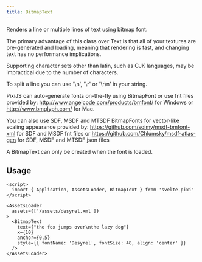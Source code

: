 ```yaml
---
title: BitmapText
---
```


Renders a line or multiple lines of text using bitmap font.

The primary advantage of this class over Text is that all of your textures are pre-generated and loading, meaning that rendering is fast, and changing text has no performance implications.

Supporting character sets other than latin, such as CJK languages, may be impractical due to the number of characters.

To split a line you can use '\n', '\r' or '\r\n' in your string.

PixiJS can auto-generate fonts on-the-fly using BitmapFont or use fnt files provided by: http://www.angelcode.com/products/bmfont/ for Windows or http://www.bmglyph.com/ for Mac.

You can also use SDF, MSDF and MTSDF BitmapFonts for vector-like scaling appearance provided by: https://github.com/soimy/msdf-bmfont-xml for SDF and MSDF fnt files or https://github.com/Chlumsky/msdf-atlas-gen for SDF, MSDF and MTSDF json files

A BitmapText can only be created when the font is loaded.

## Usage

```svelte live bg="white"
<script>
  import { Application, AssetsLoader, BitmapText } from 'svelte-pixi'
</script>

<AssetsLoader
  assets={['/assets/desyrel.xml']}
>
  <BitmapText
    text={"the fox jumps over\nthe lazy dog"}
    x={10}
    anchor={0.5}
    style={{ fontName: 'Desyrel', fontSize: 48, align: 'center' }}
  />
</AssetsLoader>
```
